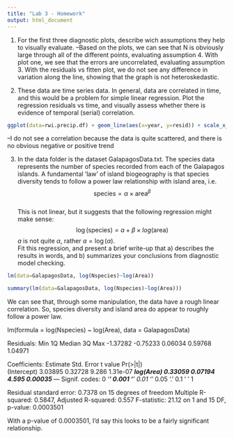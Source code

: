 ```yaml
---
title: "Lab 3 - Homework"
output: html_document
---
```


1. For the first three diagnostic plots, describe wich assumptions they help to visually evaluate.
--Based on the plots, we can see that N is obviously large through all of the different points, evaluating assumption 4. With plot one, we see that the errors are uncorrelated, evaluating assumption 3. With the residuals vs fitten plot, we do not see any difference in variation along the line, showing that the graph is not heteroskedastic.

2. These data are time series data.  In general, data are correlated in time, and this would be a problem for simple linear regression.  Plot the regression residuals vs time, and visually assess whether there is evidence of temporal (serial) correlation.

```r
ggplot(data=rwi.precip.df) + geom_line(aes(x=year, y=resid)) + scale_x_continuous(limits=c(1890, 2000))
```
--I do not see a correlation because the data is quite scattered, and there is no obvious negative or positive trend

3. In the data folder is the dataset GalapagosData.txt.  The species data represents the number of species recorded from each of the Galapagos islands. A fundamental 'law' of island biogeography is that species diversity tends to follow a power law relationship with island area, i.e. $$\mbox{species} = \alpha\times{\mbox{area}^\beta}$$  
This is not linear, but it suggests that the following regression might make sense: 
$$\log(\mbox{species}) = a + \beta \times log(\mbox{area})$$
$a$ is not quite $\alpha$, rather $a=\log(\alpha)$.  
Fit this regression, and present a brief write-up that a) describes the results in words, and b) summarizes your conclusions from diagnostic model checking.

```r
lm(data=GalapagosData, log(Nspecies)~log(Area))

summary(lm(data=GalapagosData, log(Nspecies)~log(Area)))
```

We can see that, through some manipulation, the data have a rough linear correlation. So, species diversity and island area do appear to roughly follow a power law. 

lm(formula = log(Nspecies) ~ log(Area), data = GalapagosData)

Residuals:
     Min       1Q   Median       3Q      Max 
-1.37282 -0.75233  0.06034  0.59768  1.04971 

Coefficients:
            Estimate Std. Error t value Pr(>|t|)    
(Intercept)  3.03895    0.32728   9.286 1.31e-07 ***
log(Area)    0.33059    0.07194   4.595  0.00035 ***
---
Signif. codes:  0 ‘***’ 0.001 ‘**’ 0.01 ‘*’ 0.05 ‘.’ 0.1 ‘ ’ 1

Residual standard error: 0.7378 on 15 degrees of freedom
Multiple R-squared:  0.5847,  Adjusted R-squared:  0.557 
F-statistic: 21.12 on 1 and 15 DF,  p-value: 0.0003501


With a p-value of 0.0003501, I'd say this looks to be a fairly significant relationship. 
